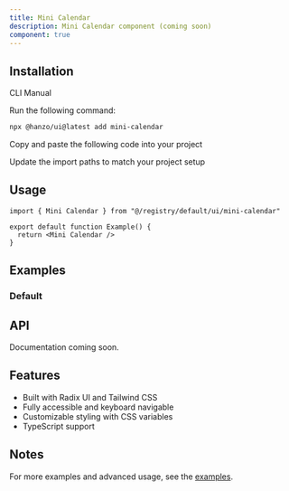 ```yaml
---
title: Mini Calendar
description: Mini Calendar component (coming soon)
component: true
---
```


<ComponentPreview name="mini-calendar-demo" />

## Installation

<Tabs defaultValue="cli">

<TabsList>
  <TabsTrigger value="cli">CLI</TabsTrigger>
  <TabsTrigger value="manual">Manual</TabsTrigger>
</TabsList>

<TabsContent value="cli">

<Steps>

<Step>Run the following command:</Step>

```bash
npx @hanzo/ui@latest add mini-calendar
```

</Steps>

</TabsContent>

<TabsContent value="manual">

<Steps>

<Step>Copy and paste the following code into your project</Step>

<ComponentSource name="mini-calendar" />

<Step>Update the import paths to match your project setup</Step>

</Steps>

</TabsContent>

</Tabs>

## Usage

```tsx
import { Mini Calendar } from "@/registry/default/ui/mini-calendar"

export default function Example() {
  return <Mini Calendar />
}
```

## Examples

### Default

<ComponentPreview name="mini-calendar-demo" />

## API

Documentation coming soon.

## Features

- Built with Radix UI and Tailwind CSS
- Fully accessible and keyboard navigable
- Customizable styling with CSS variables
- TypeScript support

## Notes

For more examples and advanced usage, see the [examples](/examples).
